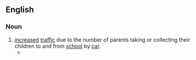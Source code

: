 ==English==
{{wikipedia}}

===Noun===
{{en-noun}}

# [[increase]]d [[traffic]] due to the number of parents taking or collecting their children to and from [[school]] by [[car]].
#* {{quote-journal
|date=April 30, 2006
|author=Cole Moreton
|title=The school run
|work=The Independent
|url=http://www.independent.co.uk/news/uk/home-news/the-school-run-476231.html
|page=
|passage=A billion trips are made on the '''school run''' every year and, between us, parents produce two million extra tons of the greenhouse gas carbon dioxide, a cause of global warming.}}